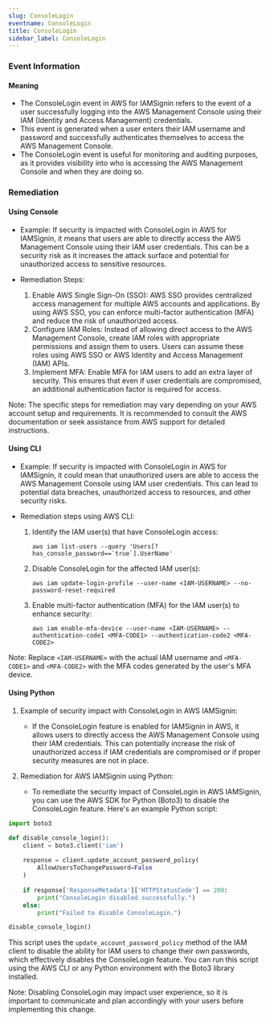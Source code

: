 ```yaml
--- 
slug: ConsoleLogin
eventname: ConsoleLogin
title: ConsoleLogin
sidebar_label: ConsoleLogin
---
```

                       


### Event Information

#### Meaning

- The ConsoleLogin event in AWS for IAMSignin refers to the event of a user successfully logging into the AWS Management Console using their IAM (Identity and Access Management) credentials.
- This event is generated when a user enters their IAM username and password and successfully authenticates themselves to access the AWS Management Console.
- The ConsoleLogin event is useful for monitoring and auditing purposes, as it provides visibility into who is accessing the AWS Management Console and when they are doing so.

### Remediation

#### Using Console

- Example: If security is impacted with ConsoleLogin in AWS for IAMSignin, it means that users are able to directly access the AWS Management Console using their IAM user credentials. This can be a security risk as it increases the attack surface and potential for unauthorized access to sensitive resources.

- Remediation Steps:
  1. Enable AWS Single Sign-On (SSO): AWS SSO provides centralized access management for multiple AWS accounts and applications. By using AWS SSO, you can enforce multi-factor authentication (MFA) and reduce the risk of unauthorized access.
  2. Configure IAM Roles: Instead of allowing direct access to the AWS Management Console, create IAM roles with appropriate permissions and assign them to users. Users can assume these roles using AWS SSO or AWS Identity and Access Management (IAM) APIs.
  3. Implement MFA: Enable MFA for IAM users to add an extra layer of security. This ensures that even if user credentials are compromised, an additional authentication factor is required for access.

Note: The specific steps for remediation may vary depending on your AWS account setup and requirements. It is recommended to consult the AWS documentation or seek assistance from AWS support for detailed instructions.

#### Using CLI

- Example: If security is impacted with ConsoleLogin in AWS for IAMSignin, it could mean that unauthorized users are able to access the AWS Management Console using IAM user credentials. This can lead to potential data breaches, unauthorized access to resources, and other security risks.

- Remediation steps using AWS CLI:
  1. Identify the IAM user(s) that have ConsoleLogin access:
     ```
     aws iam list-users --query 'Users[?has_console_password==`true`].UserName'
     ```

  2. Disable ConsoleLogin for the affected IAM user(s):
     ```
     aws iam update-login-profile --user-name <IAM-USERNAME> --no-password-reset-required
     ```

  3. Enable multi-factor authentication (MFA) for the IAM user(s) to enhance security:
     ```
     aws iam enable-mfa-device --user-name <IAM-USERNAME> --authentication-code1 <MFA-CODE1> --authentication-code2 <MFA-CODE2>
     ```

Note: Replace `<IAM-USERNAME>` with the actual IAM username and `<MFA-CODE1>` and `<MFA-CODE2>` with the MFA codes generated by the user's MFA device.

#### Using Python

1. Example of security impact with ConsoleLogin in AWS IAMSignin:
   - If the ConsoleLogin feature is enabled for IAMSignin in AWS, it allows users to directly access the AWS Management Console using their IAM credentials. This can potentially increase the risk of unauthorized access if IAM credentials are compromised or if proper security measures are not in place.

2. Remediation for AWS IAMSignin using Python:
   - To remediate the security impact of ConsoleLogin in AWS IAMSignin, you can use the AWS SDK for Python (Boto3) to disable the ConsoleLogin feature. Here's an example Python script:

```python
import boto3

def disable_console_login():
    client = boto3.client('iam')
    
    response = client.update_account_password_policy(
        AllowUsersToChangePassword=False
    )
    
    if response['ResponseMetadata']['HTTPStatusCode'] == 200:
        print("ConsoleLogin disabled successfully.")
    else:
        print("Failed to disable ConsoleLogin.")

disable_console_login()
```

This script uses the `update_account_password_policy` method of the IAM client to disable the ability for IAM users to change their own passwords, which effectively disables the ConsoleLogin feature. You can run this script using the AWS CLI or any Python environment with the Boto3 library installed.

Note: Disabling ConsoleLogin may impact user experience, so it is important to communicate and plan accordingly with your users before implementing this change.

 